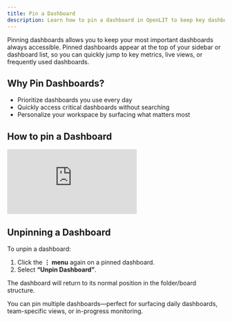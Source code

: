 ```yaml
---
title: Pin a Dashboard
description: Learn how to pin a dashboard in OpenLIT to keep key dashboards easily accessible at the top of your list.
---
```


Pinning dashboards allows you to keep your most important dashboards always accessible. Pinned dashboards appear at the top of your sidebar or dashboard list, so you can quickly jump to key metrics, live views, or frequently used dashboards.

## Why Pin Dashboards?

- Prioritize dashboards you use every day
- Quickly access critical dashboards without searching
- Personalize your workspace by surfacing what matters most

## How to pin a Dashboard
<iframe className="w-full aspect-video" src="https://www.youtube.com/embed/SIQCU8eU5IQ?list=PLgErWFh-dyiGp9yUDnnx67wHEeNqzzMXZ" title="How to Pin a Dashboard on Openlit – Quick Access to Key Dashboards" frameborder="0" allow="accelerometer; autoplay; clipboard-write; encrypted-media; gyroscope; picture-in-picture; web-share" referrerpolicy="strict-origin-when-cross-origin" allowfullscreen></iframe>

## Unpinning a Dashboard

To unpin a dashboard:

1. Click the **⋮ menu** again on a pinned dashboard.
2. Select **“Unpin Dashboard”**.

The dashboard will return to its normal position in the folder/board structure.

<Tip>
    You can pin multiple dashboards—perfect for surfacing daily dashboards, team-specific views, or in-progress monitoring.
</Tip>
